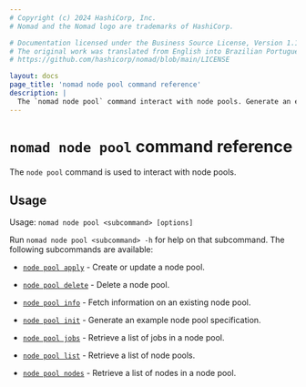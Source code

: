 ```yaml
---
# Copyright (c) 2024 HashiCorp, Inc.
# Nomad and the Nomad logo are trademarks of HashiCorp.

# Documentation licensed under the Business Source License, Version 1.1.
# The original work was translated from English into Brazilian Portuguese.
# https://github.com/hashicorp/nomad/blob/main/LICENSE

layout: docs
page_title: 'nomad node pool command reference'
description: |
  The `nomad node pool` command interact with node pools. Generate an example node pool specification. Create, update, and delete a node pool. Display a list of node pools and information about a specific node pool. Display jobs and nodes in a node pool.
---
```


# `nomad node pool` command reference

The `node pool` command is used to interact with node pools.

## Usage

Usage: `nomad node pool <subcommand> [options]`

Run `nomad node pool <subcommand> -h` for help on that subcommand. The
following subcommands are available:

- [`node pool apply`][apply] - Create or update a node pool.

- [`node pool delete`][delete] - Delete a node pool.

- [`node pool info`][info] - Fetch information on an existing node pool.

- [`node pool init`][init] - Generate an example node pool specification.

- [`node pool jobs`][jobs] - Retrieve a list of jobs in a node pool.

- [`node pool list`][list] - Retrieve a list of node pools.

- [`node pool nodes`][nodes] - Retrieve a list of nodes in a node pool.

[apply]: /nomad/docs/commands/node-pool/apply
[delete]: /nomad/docs/commands/node-pool/delete
[info]: /nomad/docs/commands/node-pool/info
[init]: /nomad/docs/commands/node-pool/init
[jobs]: /nomad/docs/commands/node-pool/jobs
[list]: /nomad/docs/commands/node-pool/list
[nodes]: /nomad/docs/commands/node-pool/nodes
